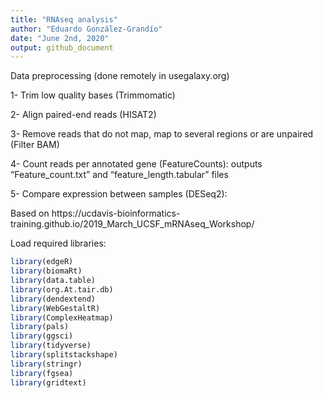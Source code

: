 ```yaml
---
title: "RNAseq analysis"
author: "Eduardo González-Grandío"
date: "June 2nd, 2020"
output: github_document
---
```

Data preprocessing (done remotely in usegalaxy.org)

1- Trim low quality bases (Trimmomatic)

2- Align paired-end reads (HISAT2)

3- Remove reads that do not map, map to several regions or are unpaired (Filter BAM)

4- Count reads per annotated gene (FeatureCounts): outputs "Feature_count.txt" and "feature_length.tabular" files

5- Compare expression between samples (DESeq2):

Based on https://ucdavis-bioinformatics-training.github.io/2019_March_UCSF_mRNAseq_Workshop/

Load required libraries:
```r
library(edgeR)
library(biomaRt)
library(data.table)
library(org.At.tair.db)
library(dendextend)
library(WebGestaltR)
library(ComplexHeatmap)
library(pals)
library(ggsci)
library(tidyverse)
library(splitstackshape)
library(stringr)
library(fgsea)
library(gridtext)
```

